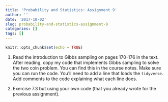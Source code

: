 ```yaml
---
title: 'Probability and Statistics: Assignment 9'
author: ''
date: '2017-10-02'
slug: probability-and-statistics-assignment-9
categories: []
tags: []
---
```


```r
knitr::opts_chunk$set(echo = TRUE)
```

1.  Read the introduction to Gibbs sampling on pages 170-176 in the text. After reading, copy my code that implements Gibbs sampling to solve the two coin problem. You can find this in the course notes. Make sure you can run the code. You'll need to add a line that loads the `tidyverse`. Add comments to the code explaining what each line does.

1.  Exercise 7.3 but using your own code (that you already wrote for the previous assignment).